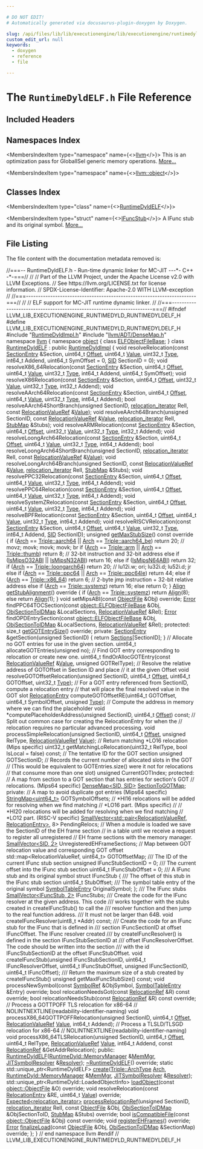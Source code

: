 ```yaml
---

# DO NOT EDIT!
# Automatically generated via docusaurus-plugin-doxygen by Doxygen.

slug: /api/files/lib/lib/executionengine/lib/executionengine/runtimedyld/runtimedyldelf-h
custom_edit_url: null
keywords:
  - doxygen
  - reference
  - file

---
```





# The `RuntimeDyldELF.h` File Reference

<DoxygenPage pluginConfig={pluginConfig}>



## Included Headers

<IncludesList>
<IncludesListItem
  filePath="RuntimeDyldImpl.h"
  permalink="/docs/api/files/lib/lib/executionengine/lib/executionengine/runtimedyld/runtimedyldimpl-h"
  isLocal="true" />
<IncludesListItem
  filePath="llvm/ADT/DenseMap.h"
  permalink="/docs/api/files/include/include/llvm/include/llvm/adt/densemap-h"
  isLocal="true" />
</IncludesList>

## Namespaces Index

<MembersIndex>

<MembersIndexItem
  type="namespace"
  name={<><a href="/docs/api/namespaces/llvm">llvm</a></>}>
This is an optimization pass for GlobalISel generic memory operations. <a href="/docs/api/namespaces/llvm/#details">More...</a>
</MembersIndexItem>

<MembersIndexItem
  type="namespace"
  name={<><a href="/docs/api/namespaces/llvm/object">llvm::object</a></>}>
</MembersIndexItem>

</MembersIndex>

## Classes Index

<MembersIndex>

<MembersIndexItem
  type="class"
  name={<><a href="/docs/api/classes/llvm/runtimedyldelf">RuntimeDyldELF</a></>}>
</MembersIndexItem>

<MembersIndexItem
  type="struct"
  name={<><a href="/docs/api/structs/llvm/runtimedyldelf/ifuncstub">IFuncStub</a></>}>
A IFunc stub and its original symbol. <a href="/docs/api/structs/llvm/runtimedyldelf/ifuncstub/#details">More...</a>
</MembersIndexItem>

</MembersIndex>


## File Listing

The file content with the documentation metadata removed is:

<ProgramListing>

<Link id="l00001" /><CodeLine lineNumber="1"><span class="doxyHighlightComment">//===-- RuntimeDyldELF.h - Run-time dynamic linker for MC-JIT ---&#42;- C++ -&#42;-===//</span></CodeLine>
<Link id="l00002" /><CodeLine lineNumber="2"><span class="doxyHighlightComment">//</span></CodeLine>
<Link id="l00003" /><CodeLine lineNumber="3"><span class="doxyHighlightComment">// Part of the LLVM Project, under the Apache License v2.0 with LLVM Exceptions.</span></CodeLine>
<Link id="l00004" /><CodeLine lineNumber="4"><span class="doxyHighlightComment">// See https://llvm.org/LICENSE.txt for license information.</span></CodeLine>
<Link id="l00005" /><CodeLine lineNumber="5"><span class="doxyHighlightComment">// SPDX-License-Identifier: Apache-2.0 WITH LLVM-exception</span></CodeLine>
<Link id="l00006" /><CodeLine lineNumber="6"><span class="doxyHighlightComment">//</span></CodeLine>
<Link id="l00007" /><CodeLine lineNumber="7"><span class="doxyHighlightComment">//===----------------------------------------------------------------------===//</span></CodeLine>
<Link id="l00008" /><CodeLine lineNumber="8"><span class="doxyHighlightComment">//</span></CodeLine>
<Link id="l00009" /><CodeLine lineNumber="9"><span class="doxyHighlightComment">// ELF support for MC-JIT runtime dynamic linker.</span></CodeLine>
<Link id="l00010" /><CodeLine lineNumber="10"><span class="doxyHighlightComment">//</span></CodeLine>
<Link id="l00011" /><CodeLine lineNumber="11"><span class="doxyHighlightComment">//===----------------------------------------------------------------------===//</span></CodeLine>
<Link id="l00012" /><CodeLine lineNumber="12"></CodeLine>
<Link id="l00013" /><CodeLine lineNumber="13"><span class="doxyHighlightPreprocessor">#ifndef LLVM&#95;LIB&#95;EXECUTIONENGINE&#95;RUNTIMEDYLD&#95;RUNTIMEDYLDELF&#95;H</span></CodeLine>
<Link id="l00014" /><CodeLine lineNumber="14"><span class="doxyHighlightPreprocessor">#define LLVM&#95;LIB&#95;EXECUTIONENGINE&#95;RUNTIMEDYLD&#95;RUNTIMEDYLDELF&#95;H</span></CodeLine>
<Link id="l00015" /><CodeLine lineNumber="15"></CodeLine>
<Link id="l00016" /><CodeLine lineNumber="16"><span class="doxyHighlightPreprocessor">#include &quot;<a href="/docs/api/files/lib/lib/executionengine/lib/executionengine/runtimedyld/runtimedyldimpl-h">RuntimeDyldImpl.h</a>&quot;</span></CodeLine>
<Link id="l00017" /><CodeLine lineNumber="17"><span class="doxyHighlightPreprocessor">#include &quot;<a href="/docs/api/files/include/include/llvm/include/llvm/adt/densemap-h">llvm/ADT/DenseMap.h</a>&quot;</span></CodeLine>
<Link id="l00018" /><CodeLine lineNumber="18"></CodeLine>
<Link id="l00019" /><CodeLine lineNumber="19"><span class="doxyHighlightKeyword">namespace </span><span class="doxyHighlight"><a href="/docs/api/namespaces/llvm">llvm</a> &#123;</span></CodeLine>
<Link id="l00020" /><CodeLine lineNumber="20"><span class="doxyHighlightKeyword">namespace </span><span class="doxyHighlight"><a href="/docs/api/namespaces/llvm/object">object</a> &#123;</span></CodeLine>
<Link id="l00021" /><CodeLine lineNumber="21"><span class="doxyHighlightKeyword">class </span><span class="doxyHighlight"><a href="/docs/api/classes/llvm/object/elfobjectfilebase">ELFObjectFileBase</a>;</span></CodeLine>
<Link id="l00022" /><CodeLine lineNumber="22"><span class="doxyHighlight">&#125;</span></CodeLine>
<Link id="l00023" /><CodeLine lineNumber="23"></CodeLine>
<Link id="l00024" /><CodeLine lineNumber="24" lineLink="/docs/api/classes/llvm/runtimedyldelf"><span class="doxyHighlightKeyword">class </span><span class="doxyHighlight"><a href="/docs/api/classes/llvm/runtimedyldelf/#acff5ec4cbde9c943ffd383afdf1e0bb1">RuntimeDyldELF</a> : </span><span class="doxyHighlightKeyword">public</span><span class="doxyHighlight"> <a href="/docs/api/classes/llvm/runtimedyldimpl/#a369fb04a71a831101a7bdfa873cb33d0">RuntimeDyldImpl</a> &#123;</span></CodeLine>
<Link id="l00025" /><CodeLine lineNumber="25"></CodeLine>
<Link id="l00026" /><CodeLine lineNumber="26"><span class="doxyHighlight">  </span><span class="doxyHighlightKeywordType">void</span><span class="doxyHighlight"> resolveRelocation(</span><span class="doxyHighlightKeyword">const</span><span class="doxyHighlight"> <a href="/docs/api/classes/llvm/sectionentry">SectionEntry</a> &amp;Section, uint64&#95;t <a href="/docs/api/namespaces/llvm/#a05f5b9a11bdcc5feba62899f95dcf878a3134224cba2545bc57954d3b072aebb4">Offset</a>,</span></CodeLine>
<Link id="l00027" /><CodeLine lineNumber="27"><span class="doxyHighlight">                         uint64&#95;t <a href="/docs/api/classes/llvm/value">Value</a>, uint32&#95;t <a href="/docs/api/classes/llvm/type">Type</a>, int64&#95;t Addend,</span></CodeLine>
<Link id="l00028" /><CodeLine lineNumber="28"><span class="doxyHighlight">                         uint64&#95;t SymOffset = 0, <a href="/docs/api/classes/llvm/runtimedyldimpl/#a8ad6e355243eab1c1a3993f9bda8b2d1">SID</a> SectionID = 0);</span></CodeLine>
<Link id="l00029" /><CodeLine lineNumber="29"></CodeLine>
<Link id="l00030" /><CodeLine lineNumber="30"><span class="doxyHighlight">  </span><span class="doxyHighlightKeywordType">void</span><span class="doxyHighlight"> resolveX86&#95;64Relocation(</span><span class="doxyHighlightKeyword">const</span><span class="doxyHighlight"> <a href="/docs/api/classes/llvm/sectionentry">SectionEntry</a> &amp;Section, uint64&#95;t <a href="/docs/api/namespaces/llvm/#a05f5b9a11bdcc5feba62899f95dcf878a3134224cba2545bc57954d3b072aebb4">Offset</a>,</span></CodeLine>
<Link id="l00031" /><CodeLine lineNumber="31"><span class="doxyHighlight">                               uint64&#95;t <a href="/docs/api/classes/llvm/value">Value</a>, uint32&#95;t <a href="/docs/api/classes/llvm/type">Type</a>, int64&#95;t Addend,</span></CodeLine>
<Link id="l00032" /><CodeLine lineNumber="32"><span class="doxyHighlight">                               uint64&#95;t SymOffset);</span></CodeLine>
<Link id="l00033" /><CodeLine lineNumber="33"></CodeLine>
<Link id="l00034" /><CodeLine lineNumber="34"><span class="doxyHighlight">  </span><span class="doxyHighlightKeywordType">void</span><span class="doxyHighlight"> resolveX86Relocation(</span><span class="doxyHighlightKeyword">const</span><span class="doxyHighlight"> <a href="/docs/api/classes/llvm/sectionentry">SectionEntry</a> &amp;Section, uint64&#95;t <a href="/docs/api/namespaces/llvm/#a05f5b9a11bdcc5feba62899f95dcf878a3134224cba2545bc57954d3b072aebb4">Offset</a>,</span></CodeLine>
<Link id="l00035" /><CodeLine lineNumber="35"><span class="doxyHighlight">                            uint32&#95;t <a href="/docs/api/classes/llvm/value">Value</a>, uint32&#95;t <a href="/docs/api/classes/llvm/type">Type</a>, int32&#95;t Addend);</span></CodeLine>
<Link id="l00036" /><CodeLine lineNumber="36"></CodeLine>
<Link id="l00037" /><CodeLine lineNumber="37"><span class="doxyHighlight">  </span><span class="doxyHighlightKeywordType">void</span><span class="doxyHighlight"> resolveAArch64Relocation(</span><span class="doxyHighlightKeyword">const</span><span class="doxyHighlight"> <a href="/docs/api/classes/llvm/sectionentry">SectionEntry</a> &amp;Section, uint64&#95;t <a href="/docs/api/namespaces/llvm/#a05f5b9a11bdcc5feba62899f95dcf878a3134224cba2545bc57954d3b072aebb4">Offset</a>,</span></CodeLine>
<Link id="l00038" /><CodeLine lineNumber="38"><span class="doxyHighlight">                                uint64&#95;t <a href="/docs/api/classes/llvm/value">Value</a>, uint32&#95;t <a href="/docs/api/classes/llvm/type">Type</a>, int64&#95;t Addend);</span></CodeLine>
<Link id="l00039" /><CodeLine lineNumber="39"></CodeLine>
<Link id="l00040" /><CodeLine lineNumber="40"><span class="doxyHighlight">  </span><span class="doxyHighlightKeywordType">bool</span><span class="doxyHighlight"> resolveAArch64ShortBranch(</span><span class="doxyHighlightKeywordType">unsigned</span><span class="doxyHighlight"> SectionID, <a href="/docs/api/namespaces/llvm/object/#acc360db994cbcc482937196bf406df98">relocation&#95;iterator</a> RelI,</span></CodeLine>
<Link id="l00041" /><CodeLine lineNumber="41"><span class="doxyHighlight">                                 </span><span class="doxyHighlightKeyword">const</span><span class="doxyHighlight"> <a href="/docs/api/classes/llvm/relocationvalueref">RelocationValueRef</a> &amp;<a href="/docs/api/classes/llvm/value">Value</a>);</span></CodeLine>
<Link id="l00042" /><CodeLine lineNumber="42"></CodeLine>
<Link id="l00043" /><CodeLine lineNumber="43"><span class="doxyHighlight">  </span><span class="doxyHighlightKeywordType">void</span><span class="doxyHighlight"> resolveAArch64Branch(</span><span class="doxyHighlightKeywordType">unsigned</span><span class="doxyHighlight"> SectionID, </span><span class="doxyHighlightKeyword">const</span><span class="doxyHighlight"> <a href="/docs/api/classes/llvm/relocationvalueref">RelocationValueRef</a> &amp;<a href="/docs/api/classes/llvm/value">Value</a>,</span></CodeLine>
<Link id="l00044" /><CodeLine lineNumber="44"><span class="doxyHighlight">                            <a href="/docs/api/namespaces/llvm/object/#acc360db994cbcc482937196bf406df98">relocation&#95;iterator</a> RelI, <a href="/docs/api/classes/llvm/runtimedyldimpl/#a45d3097b94f4f98303ae36e6c6b7eee6">StubMap</a> &amp;Stubs);</span></CodeLine>
<Link id="l00045" /><CodeLine lineNumber="45"></CodeLine>
<Link id="l00046" /><CodeLine lineNumber="46"><span class="doxyHighlight">  </span><span class="doxyHighlightKeywordType">void</span><span class="doxyHighlight"> resolveARMRelocation(</span><span class="doxyHighlightKeyword">const</span><span class="doxyHighlight"> <a href="/docs/api/classes/llvm/sectionentry">SectionEntry</a> &amp;Section, uint64&#95;t <a href="/docs/api/namespaces/llvm/#a05f5b9a11bdcc5feba62899f95dcf878a3134224cba2545bc57954d3b072aebb4">Offset</a>,</span></CodeLine>
<Link id="l00047" /><CodeLine lineNumber="47"><span class="doxyHighlight">                            uint32&#95;t <a href="/docs/api/classes/llvm/value">Value</a>, uint32&#95;t <a href="/docs/api/classes/llvm/type">Type</a>, int32&#95;t Addend);</span></CodeLine>
<Link id="l00048" /><CodeLine lineNumber="48"></CodeLine>
<Link id="l00049" /><CodeLine lineNumber="49"><span class="doxyHighlight">  </span><span class="doxyHighlightKeywordType">void</span><span class="doxyHighlight"> resolveLoongArch64Relocation(</span><span class="doxyHighlightKeyword">const</span><span class="doxyHighlight"> <a href="/docs/api/classes/llvm/sectionentry">SectionEntry</a> &amp;Section,</span></CodeLine>
<Link id="l00050" /><CodeLine lineNumber="50"><span class="doxyHighlight">                                    uint64&#95;t <a href="/docs/api/namespaces/llvm/#a05f5b9a11bdcc5feba62899f95dcf878a3134224cba2545bc57954d3b072aebb4">Offset</a>, uint64&#95;t <a href="/docs/api/classes/llvm/value">Value</a>,</span></CodeLine>
<Link id="l00051" /><CodeLine lineNumber="51"><span class="doxyHighlight">                                    uint32&#95;t <a href="/docs/api/classes/llvm/type">Type</a>, int64&#95;t Addend);</span></CodeLine>
<Link id="l00052" /><CodeLine lineNumber="52"></CodeLine>
<Link id="l00053" /><CodeLine lineNumber="53"><span class="doxyHighlight">  </span><span class="doxyHighlightKeywordType">bool</span><span class="doxyHighlight"> resolveLoongArch64ShortBranch(</span><span class="doxyHighlightKeywordType">unsigned</span><span class="doxyHighlight"> SectionID,</span></CodeLine>
<Link id="l00054" /><CodeLine lineNumber="54"><span class="doxyHighlight">                                     <a href="/docs/api/namespaces/llvm/object/#acc360db994cbcc482937196bf406df98">relocation&#95;iterator</a> RelI,</span></CodeLine>
<Link id="l00055" /><CodeLine lineNumber="55"><span class="doxyHighlight">                                     </span><span class="doxyHighlightKeyword">const</span><span class="doxyHighlight"> <a href="/docs/api/classes/llvm/relocationvalueref">RelocationValueRef</a> &amp;<a href="/docs/api/classes/llvm/value">Value</a>);</span></CodeLine>
<Link id="l00056" /><CodeLine lineNumber="56"></CodeLine>
<Link id="l00057" /><CodeLine lineNumber="57"><span class="doxyHighlight">  </span><span class="doxyHighlightKeywordType">void</span><span class="doxyHighlight"> resolveLoongArch64Branch(</span><span class="doxyHighlightKeywordType">unsigned</span><span class="doxyHighlight"> SectionID,</span></CodeLine>
<Link id="l00058" /><CodeLine lineNumber="58"><span class="doxyHighlight">                                </span><span class="doxyHighlightKeyword">const</span><span class="doxyHighlight"> <a href="/docs/api/classes/llvm/relocationvalueref">RelocationValueRef</a> &amp;<a href="/docs/api/classes/llvm/value">Value</a>,</span></CodeLine>
<Link id="l00059" /><CodeLine lineNumber="59"><span class="doxyHighlight">                                <a href="/docs/api/namespaces/llvm/object/#acc360db994cbcc482937196bf406df98">relocation&#95;iterator</a> RelI, <a href="/docs/api/classes/llvm/runtimedyldimpl/#a45d3097b94f4f98303ae36e6c6b7eee6">StubMap</a> &amp;Stubs);</span></CodeLine>
<Link id="l00060" /><CodeLine lineNumber="60"></CodeLine>
<Link id="l00061" /><CodeLine lineNumber="61"><span class="doxyHighlight">  </span><span class="doxyHighlightKeywordType">void</span><span class="doxyHighlight"> resolvePPC32Relocation(</span><span class="doxyHighlightKeyword">const</span><span class="doxyHighlight"> <a href="/docs/api/classes/llvm/sectionentry">SectionEntry</a> &amp;Section, uint64&#95;t <a href="/docs/api/namespaces/llvm/#a05f5b9a11bdcc5feba62899f95dcf878a3134224cba2545bc57954d3b072aebb4">Offset</a>,</span></CodeLine>
<Link id="l00062" /><CodeLine lineNumber="62"><span class="doxyHighlight">                              uint64&#95;t <a href="/docs/api/classes/llvm/value">Value</a>, uint32&#95;t <a href="/docs/api/classes/llvm/type">Type</a>, int64&#95;t Addend);</span></CodeLine>
<Link id="l00063" /><CodeLine lineNumber="63"></CodeLine>
<Link id="l00064" /><CodeLine lineNumber="64"><span class="doxyHighlight">  </span><span class="doxyHighlightKeywordType">void</span><span class="doxyHighlight"> resolvePPC64Relocation(</span><span class="doxyHighlightKeyword">const</span><span class="doxyHighlight"> <a href="/docs/api/classes/llvm/sectionentry">SectionEntry</a> &amp;Section, uint64&#95;t <a href="/docs/api/namespaces/llvm/#a05f5b9a11bdcc5feba62899f95dcf878a3134224cba2545bc57954d3b072aebb4">Offset</a>,</span></CodeLine>
<Link id="l00065" /><CodeLine lineNumber="65"><span class="doxyHighlight">                              uint64&#95;t <a href="/docs/api/classes/llvm/value">Value</a>, uint32&#95;t <a href="/docs/api/classes/llvm/type">Type</a>, int64&#95;t Addend);</span></CodeLine>
<Link id="l00066" /><CodeLine lineNumber="66"></CodeLine>
<Link id="l00067" /><CodeLine lineNumber="67"><span class="doxyHighlight">  </span><span class="doxyHighlightKeywordType">void</span><span class="doxyHighlight"> resolveSystemZRelocation(</span><span class="doxyHighlightKeyword">const</span><span class="doxyHighlight"> <a href="/docs/api/classes/llvm/sectionentry">SectionEntry</a> &amp;Section, uint64&#95;t <a href="/docs/api/namespaces/llvm/#a05f5b9a11bdcc5feba62899f95dcf878a3134224cba2545bc57954d3b072aebb4">Offset</a>,</span></CodeLine>
<Link id="l00068" /><CodeLine lineNumber="68"><span class="doxyHighlight">                                uint64&#95;t <a href="/docs/api/classes/llvm/value">Value</a>, uint32&#95;t <a href="/docs/api/classes/llvm/type">Type</a>, int64&#95;t Addend);</span></CodeLine>
<Link id="l00069" /><CodeLine lineNumber="69"></CodeLine>
<Link id="l00070" /><CodeLine lineNumber="70"><span class="doxyHighlight">  </span><span class="doxyHighlightKeywordType">void</span><span class="doxyHighlight"> resolveBPFRelocation(</span><span class="doxyHighlightKeyword">const</span><span class="doxyHighlight"> <a href="/docs/api/classes/llvm/sectionentry">SectionEntry</a> &amp;Section, uint64&#95;t <a href="/docs/api/namespaces/llvm/#a05f5b9a11bdcc5feba62899f95dcf878a3134224cba2545bc57954d3b072aebb4">Offset</a>,</span></CodeLine>
<Link id="l00071" /><CodeLine lineNumber="71"><span class="doxyHighlight">                            uint64&#95;t <a href="/docs/api/classes/llvm/value">Value</a>, uint32&#95;t <a href="/docs/api/classes/llvm/type">Type</a>, int64&#95;t Addend);</span></CodeLine>
<Link id="l00072" /><CodeLine lineNumber="72"></CodeLine>
<Link id="l00073" /><CodeLine lineNumber="73"><span class="doxyHighlight">  </span><span class="doxyHighlightKeywordType">void</span><span class="doxyHighlight"> resolveRISCVRelocation(</span><span class="doxyHighlightKeyword">const</span><span class="doxyHighlight"> <a href="/docs/api/classes/llvm/sectionentry">SectionEntry</a> &amp;Section, uint64&#95;t <a href="/docs/api/namespaces/llvm/#a05f5b9a11bdcc5feba62899f95dcf878a3134224cba2545bc57954d3b072aebb4">Offset</a>,</span></CodeLine>
<Link id="l00074" /><CodeLine lineNumber="74"><span class="doxyHighlight">                              uint64&#95;t <a href="/docs/api/classes/llvm/value">Value</a>, uint32&#95;t <a href="/docs/api/classes/llvm/type">Type</a>, int64&#95;t Addend,</span></CodeLine>
<Link id="l00075" /><CodeLine lineNumber="75"><span class="doxyHighlight">                              <a href="/docs/api/classes/llvm/runtimedyldimpl/#a8ad6e355243eab1c1a3993f9bda8b2d1">SID</a> SectionID);</span></CodeLine>
<Link id="l00076" /><CodeLine lineNumber="76"></CodeLine>
<Link id="l00077" /><CodeLine lineNumber="77"><span class="doxyHighlight">  </span><span class="doxyHighlightKeywordType">unsigned</span><span class="doxyHighlight"> <a href="/docs/api/classes/llvm/runtimedyldimpl/#ae7343d4154aa28a8bc872b1de1e40df4">getMaxStubSize</a>()</span><span class="doxyHighlightKeyword"> const override </span><span class="doxyHighlight">&#123;</span></CodeLine>
<Link id="l00078" /><CodeLine lineNumber="78"><span class="doxyHighlight">    </span><span class="doxyHighlightKeywordFlow">if</span><span class="doxyHighlight"> (<a href="/docs/api/classes/llvm/runtimedyldimpl/#aab98755e5bcb6af82707f749aab3c474">Arch</a> == <a href="/docs/api/classes/llvm/triple/#a547abd13f7a3c063aa72c8192a868154aee7bfdb86a0614afb9b44615e3e652d3">Triple::aarch64</a> || <a href="/docs/api/classes/llvm/runtimedyldimpl/#aab98755e5bcb6af82707f749aab3c474">Arch</a> == <a href="/docs/api/classes/llvm/triple/#a547abd13f7a3c063aa72c8192a868154a6d5df0cfd7a0b0c0854555554396efd9">Triple::aarch64&#95;be</a>)</span></CodeLine>
<Link id="l00079" /><CodeLine lineNumber="79"><span class="doxyHighlight">      </span><span class="doxyHighlightKeywordFlow">return</span><span class="doxyHighlight"> 20; </span><span class="doxyHighlightComment">// movz; movk; movk; movk; br</span></CodeLine>
<Link id="l00080" /><CodeLine lineNumber="80"><span class="doxyHighlight">    </span><span class="doxyHighlightKeywordFlow">if</span><span class="doxyHighlight"> (<a href="/docs/api/classes/llvm/runtimedyldimpl/#aab98755e5bcb6af82707f749aab3c474">Arch</a> == <a href="/docs/api/classes/llvm/triple/#a547abd13f7a3c063aa72c8192a868154a8b312a985e2504366d24a2200faf37ff">Triple::arm</a> || <a href="/docs/api/classes/llvm/runtimedyldimpl/#aab98755e5bcb6af82707f749aab3c474">Arch</a> == <a href="/docs/api/classes/llvm/triple/#a547abd13f7a3c063aa72c8192a868154ab456eadbc2378864e9aa9e2a545a1e65">Triple::thumb</a>)</span></CodeLine>
<Link id="l00081" /><CodeLine lineNumber="81"><span class="doxyHighlight">      </span><span class="doxyHighlightKeywordFlow">return</span><span class="doxyHighlight"> 8; </span><span class="doxyHighlightComment">// 32-bit instruction and 32-bit address</span></CodeLine>
<Link id="l00082" /><CodeLine lineNumber="82"><span class="doxyHighlight">    </span><span class="doxyHighlightKeywordFlow">else</span><span class="doxyHighlight"> </span><span class="doxyHighlightKeywordFlow">if</span><span class="doxyHighlight"> (<a href="/docs/api/classes/llvm/runtimedyldimpl/#aa431374d08ab68077b4ba96efe411c72">IsMipsO32ABI</a> || <a href="/docs/api/classes/llvm/runtimedyldimpl/#a940c75979815d8de459e2791701e4853">IsMipsN32ABI</a>)</span></CodeLine>
<Link id="l00083" /><CodeLine lineNumber="83"><span class="doxyHighlight">      </span><span class="doxyHighlightKeywordFlow">return</span><span class="doxyHighlight"> 16;</span></CodeLine>
<Link id="l00084" /><CodeLine lineNumber="84"><span class="doxyHighlight">    </span><span class="doxyHighlightKeywordFlow">else</span><span class="doxyHighlight"> </span><span class="doxyHighlightKeywordFlow">if</span><span class="doxyHighlight"> (<a href="/docs/api/classes/llvm/runtimedyldimpl/#a3cd00aae21297a0a228ef733b6b47ba4">IsMipsN64ABI</a>)</span></CodeLine>
<Link id="l00085" /><CodeLine lineNumber="85"><span class="doxyHighlight">      </span><span class="doxyHighlightKeywordFlow">return</span><span class="doxyHighlight"> 32;</span></CodeLine>
<Link id="l00086" /><CodeLine lineNumber="86"><span class="doxyHighlight">    </span><span class="doxyHighlightKeywordFlow">if</span><span class="doxyHighlight"> (<a href="/docs/api/classes/llvm/runtimedyldimpl/#aab98755e5bcb6af82707f749aab3c474">Arch</a> == <a href="/docs/api/classes/llvm/triple/#a547abd13f7a3c063aa72c8192a868154a7e69e3edde4260406241be26e08fbd7c">Triple::loongarch64</a>)</span></CodeLine>
<Link id="l00087" /><CodeLine lineNumber="87"><span class="doxyHighlight">      </span><span class="doxyHighlightKeywordFlow">return</span><span class="doxyHighlight"> 20; </span><span class="doxyHighlightComment">// lu12i.w; ori; lu32i.d; lu52i.d; jr</span></CodeLine>
<Link id="l00088" /><CodeLine lineNumber="88"><span class="doxyHighlight">    </span><span class="doxyHighlightKeywordFlow">else</span><span class="doxyHighlight"> </span><span class="doxyHighlightKeywordFlow">if</span><span class="doxyHighlight"> (<a href="/docs/api/classes/llvm/runtimedyldimpl/#aab98755e5bcb6af82707f749aab3c474">Arch</a> == <a href="/docs/api/classes/llvm/triple/#a547abd13f7a3c063aa72c8192a868154aab15cb6de66f724829436a3466411993">Triple::ppc64</a> || <a href="/docs/api/classes/llvm/runtimedyldimpl/#aab98755e5bcb6af82707f749aab3c474">Arch</a> == <a href="/docs/api/classes/llvm/triple/#a547abd13f7a3c063aa72c8192a868154a4c6fec6469969e44d4af328ef7782c46">Triple::ppc64le</a>)</span></CodeLine>
<Link id="l00089" /><CodeLine lineNumber="89"><span class="doxyHighlight">      </span><span class="doxyHighlightKeywordFlow">return</span><span class="doxyHighlight"> 44;</span></CodeLine>
<Link id="l00090" /><CodeLine lineNumber="90"><span class="doxyHighlight">    </span><span class="doxyHighlightKeywordFlow">else</span><span class="doxyHighlight"> </span><span class="doxyHighlightKeywordFlow">if</span><span class="doxyHighlight"> (<a href="/docs/api/classes/llvm/runtimedyldimpl/#aab98755e5bcb6af82707f749aab3c474">Arch</a> == <a href="/docs/api/classes/llvm/triple/#a547abd13f7a3c063aa72c8192a868154a13d8ce5e71051718a537277c6a594062">Triple::x86&#95;64</a>)</span></CodeLine>
<Link id="l00091" /><CodeLine lineNumber="91"><span class="doxyHighlight">      </span><span class="doxyHighlightKeywordFlow">return</span><span class="doxyHighlight"> 6; </span><span class="doxyHighlightComment">// 2-byte jmp instruction + 32-bit relative address</span></CodeLine>
<Link id="l00092" /><CodeLine lineNumber="92"><span class="doxyHighlight">    </span><span class="doxyHighlightKeywordFlow">else</span><span class="doxyHighlight"> </span><span class="doxyHighlightKeywordFlow">if</span><span class="doxyHighlight"> (<a href="/docs/api/classes/llvm/runtimedyldimpl/#aab98755e5bcb6af82707f749aab3c474">Arch</a> == <a href="/docs/api/classes/llvm/triple/#a547abd13f7a3c063aa72c8192a868154af0a491fddfa0a73d2b9074b587ca337f">Triple::systemz</a>)</span></CodeLine>
<Link id="l00093" /><CodeLine lineNumber="93"><span class="doxyHighlight">      </span><span class="doxyHighlightKeywordFlow">return</span><span class="doxyHighlight"> 16;</span></CodeLine>
<Link id="l00094" /><CodeLine lineNumber="94"><span class="doxyHighlight">    </span><span class="doxyHighlightKeywordFlow">else</span></CodeLine>
<Link id="l00095" /><CodeLine lineNumber="95"><span class="doxyHighlight">      </span><span class="doxyHighlightKeywordFlow">return</span><span class="doxyHighlight"> 0;</span></CodeLine>
<Link id="l00096" /><CodeLine lineNumber="96"><span class="doxyHighlight">  &#125;</span></CodeLine>
<Link id="l00097" /><CodeLine lineNumber="97"></CodeLine>
<Link id="l00098" /><CodeLine lineNumber="98"><span class="doxyHighlight">  <a href="/docs/api/structs/llvm/align">Align</a> <a href="/docs/api/classes/llvm/runtimedyldimpl/#a267138a4cf518ebb229b7c0d59629b66">getStubAlignment</a>()</span><span class="doxyHighlightKeyword"> override </span><span class="doxyHighlight">&#123;</span></CodeLine>
<Link id="l00099" /><CodeLine lineNumber="99"><span class="doxyHighlight">    </span><span class="doxyHighlightKeywordFlow">if</span><span class="doxyHighlight"> (<a href="/docs/api/classes/llvm/runtimedyldimpl/#aab98755e5bcb6af82707f749aab3c474">Arch</a> == <a href="/docs/api/classes/llvm/triple/#a547abd13f7a3c063aa72c8192a868154af0a491fddfa0a73d2b9074b587ca337f">Triple::systemz</a>)</span></CodeLine>
<Link id="l00100" /><CodeLine lineNumber="100"><span class="doxyHighlight">      </span><span class="doxyHighlightKeywordFlow">return</span><span class="doxyHighlight"> <a href="/docs/api/structs/llvm/align">Align</a>(8);</span></CodeLine>
<Link id="l00101" /><CodeLine lineNumber="101"><span class="doxyHighlight">    </span><span class="doxyHighlightKeywordFlow">else</span></CodeLine>
<Link id="l00102" /><CodeLine lineNumber="102"><span class="doxyHighlight">      </span><span class="doxyHighlightKeywordFlow">return</span><span class="doxyHighlight"> <a href="/docs/api/structs/llvm/align">Align</a>(1);</span></CodeLine>
<Link id="l00103" /><CodeLine lineNumber="103"><span class="doxyHighlight">  &#125;</span></CodeLine>
<Link id="l00104" /><CodeLine lineNumber="104"></CodeLine>
<Link id="l00105" /><CodeLine lineNumber="105"><span class="doxyHighlight">  </span><span class="doxyHighlightKeywordType">void</span><span class="doxyHighlight"> setMipsABI(</span><span class="doxyHighlightKeyword">const</span><span class="doxyHighlight"> <a href="/docs/api/classes/llvm/object/objectfile">ObjectFile</a> &amp;Obj) </span><span class="doxyHighlightKeyword">override</span><span class="doxyHighlight">;</span></CodeLine>
<Link id="l00106" /><CodeLine lineNumber="106"></CodeLine>
<Link id="l00107" /><CodeLine lineNumber="107"><span class="doxyHighlight">  <a href="/docs/api/classes/llvm/error">Error</a> findPPC64TOCSection(</span><span class="doxyHighlightKeyword">const</span><span class="doxyHighlight"> <a href="/docs/api/classes/llvm/object/elfobjectfilebase">object::ELFObjectFileBase</a> &amp;Obj,</span></CodeLine>
<Link id="l00108" /><CodeLine lineNumber="108"><span class="doxyHighlight">                            <a href="/docs/api/classes/llvm/runtimedyldimpl/#a22b1a24bb422a0f0896dd84dff7933e2">ObjSectionToIDMap</a> &amp;LocalSections,</span></CodeLine>
<Link id="l00109" /><CodeLine lineNumber="109"><span class="doxyHighlight">                            <a href="/docs/api/classes/llvm/relocationvalueref">RelocationValueRef</a> &amp;Rel);</span></CodeLine>
<Link id="l00110" /><CodeLine lineNumber="110"><span class="doxyHighlight">  <a href="/docs/api/classes/llvm/error">Error</a> findOPDEntrySection(</span><span class="doxyHighlightKeyword">const</span><span class="doxyHighlight"> <a href="/docs/api/classes/llvm/object/elfobjectfilebase">object::ELFObjectFileBase</a> &amp;Obj,</span></CodeLine>
<Link id="l00111" /><CodeLine lineNumber="111"><span class="doxyHighlight">                            <a href="/docs/api/classes/llvm/runtimedyldimpl/#a22b1a24bb422a0f0896dd84dff7933e2">ObjSectionToIDMap</a> &amp;LocalSections,</span></CodeLine>
<Link id="l00112" /><CodeLine lineNumber="112"><span class="doxyHighlight">                            <a href="/docs/api/classes/llvm/relocationvalueref">RelocationValueRef</a> &amp;Rel);</span></CodeLine>
<Link id="l00113" /><CodeLine lineNumber="113"></CodeLine>
<Link id="l00114" /><CodeLine lineNumber="114"><span class="doxyHighlightKeyword">protected</span><span class="doxyHighlight">:</span></CodeLine>
<Link id="l00115" /><CodeLine lineNumber="115"><span class="doxyHighlight">  </span><span class="doxyHighlightKeywordType">size&#95;t</span><span class="doxyHighlight"> <a href="/docs/api/classes/llvm/runtimedyldelf/#a1881f42b5c49ba8ed8d1056ee2ff90d8">getGOTEntrySize</a>() </span><span class="doxyHighlightKeyword">override</span><span class="doxyHighlight">;</span></CodeLine>
<Link id="l00116" /><CodeLine lineNumber="116"></CodeLine>
<Link id="l00117" /><CodeLine lineNumber="117"><span class="doxyHighlightKeyword">private</span><span class="doxyHighlight">:</span></CodeLine>
<Link id="l00118" /><CodeLine lineNumber="118"><span class="doxyHighlight">  <a href="/docs/api/classes/llvm/sectionentry">SectionEntry</a> &amp;getSection(</span><span class="doxyHighlightKeywordType">unsigned</span><span class="doxyHighlight"> SectionID) &#123; </span><span class="doxyHighlightKeywordFlow">return</span><span class="doxyHighlight"> <a href="/docs/api/classes/llvm/runtimedyldimpl/#afce88102ca208741b470edac5342c4b3">Sections</a>&#91;SectionID&#93;; &#125;</span></CodeLine>
<Link id="l00119" /><CodeLine lineNumber="119"></CodeLine>
<Link id="l00120" /><CodeLine lineNumber="120"><span class="doxyHighlight">  </span><span class="doxyHighlightComment">// Allocate no GOT entries for use in the given section.</span></CodeLine>
<Link id="l00121" /><CodeLine lineNumber="121"><span class="doxyHighlight">  uint64&#95;t allocateGOTEntries(</span><span class="doxyHighlightKeywordType">unsigned</span><span class="doxyHighlight"> no);</span></CodeLine>
<Link id="l00122" /><CodeLine lineNumber="122"></CodeLine>
<Link id="l00123" /><CodeLine lineNumber="123"><span class="doxyHighlight">  </span><span class="doxyHighlightComment">// Find GOT entry corresponding to relocation or create new one.</span></CodeLine>
<Link id="l00124" /><CodeLine lineNumber="124"><span class="doxyHighlight">  uint64&#95;t findOrAllocGOTEntry(</span><span class="doxyHighlightKeyword">const</span><span class="doxyHighlight"> <a href="/docs/api/classes/llvm/relocationvalueref">RelocationValueRef</a> &amp;<a href="/docs/api/classes/llvm/value">Value</a>,</span></CodeLine>
<Link id="l00125" /><CodeLine lineNumber="125"><span class="doxyHighlight">                               </span><span class="doxyHighlightKeywordType">unsigned</span><span class="doxyHighlight"> GOTRelType);</span></CodeLine>
<Link id="l00126" /><CodeLine lineNumber="126"></CodeLine>
<Link id="l00127" /><CodeLine lineNumber="127"><span class="doxyHighlight">  </span><span class="doxyHighlightComment">// Resolve the relative address of GOTOffset in Section ID and place</span></CodeLine>
<Link id="l00128" /><CodeLine lineNumber="128"><span class="doxyHighlight">  </span><span class="doxyHighlightComment">// it at the given Offset</span></CodeLine>
<Link id="l00129" /><CodeLine lineNumber="129"><span class="doxyHighlight">  </span><span class="doxyHighlightKeywordType">void</span><span class="doxyHighlight"> resolveGOTOffsetRelocation(</span><span class="doxyHighlightKeywordType">unsigned</span><span class="doxyHighlight"> SectionID, uint64&#95;t <a href="/docs/api/namespaces/llvm/#a05f5b9a11bdcc5feba62899f95dcf878a3134224cba2545bc57954d3b072aebb4">Offset</a>,</span></CodeLine>
<Link id="l00130" /><CodeLine lineNumber="130"><span class="doxyHighlight">                                  uint64&#95;t GOTOffset, uint32&#95;t <a href="/docs/api/classes/llvm/type">Type</a>);</span></CodeLine>
<Link id="l00131" /><CodeLine lineNumber="131"></CodeLine>
<Link id="l00132" /><CodeLine lineNumber="132"><span class="doxyHighlight">  </span><span class="doxyHighlightComment">// For a GOT entry referenced from SectionID, compute a relocation entry</span></CodeLine>
<Link id="l00133" /><CodeLine lineNumber="133"><span class="doxyHighlight">  </span><span class="doxyHighlightComment">// that will place the final resolved value in the GOT slot</span></CodeLine>
<Link id="l00134" /><CodeLine lineNumber="134"><span class="doxyHighlight">  <a href="/docs/api/classes/llvm/relocationentry">RelocationEntry</a> computeGOTOffsetRE(uint64&#95;t GOTOffset, uint64&#95;t SymbolOffset,</span></CodeLine>
<Link id="l00135" /><CodeLine lineNumber="135"><span class="doxyHighlight">                                     </span><span class="doxyHighlightKeywordType">unsigned</span><span class="doxyHighlight"> <a href="/docs/api/classes/llvm/type">Type</a>);</span></CodeLine>
<Link id="l00136" /><CodeLine lineNumber="136"></CodeLine>
<Link id="l00137" /><CodeLine lineNumber="137"><span class="doxyHighlight">  </span><span class="doxyHighlightComment">// Compute the address in memory where we can find the placeholder</span></CodeLine>
<Link id="l00138" /><CodeLine lineNumber="138"><span class="doxyHighlight">  </span><span class="doxyHighlightKeywordType">void</span><span class="doxyHighlight"> &#42;computePlaceholderAddress(</span><span class="doxyHighlightKeywordType">unsigned</span><span class="doxyHighlight"> SectionID, uint64&#95;t <a href="/docs/api/namespaces/llvm/#a05f5b9a11bdcc5feba62899f95dcf878a3134224cba2545bc57954d3b072aebb4">Offset</a>) </span><span class="doxyHighlightKeyword">const</span><span class="doxyHighlight">;</span></CodeLine>
<Link id="l00139" /><CodeLine lineNumber="139"></CodeLine>
<Link id="l00140" /><CodeLine lineNumber="140"><span class="doxyHighlight">  </span><span class="doxyHighlightComment">// Split out common case for creating the RelocationEntry for when the</span></CodeLine>
<Link id="l00141" /><CodeLine lineNumber="141"><span class="doxyHighlight">  </span><span class="doxyHighlightComment">// relocation requires no particular advanced processing.</span></CodeLine>
<Link id="l00142" /><CodeLine lineNumber="142"><span class="doxyHighlight">  </span><span class="doxyHighlightKeywordType">void</span><span class="doxyHighlight"> processSimpleRelocation(</span><span class="doxyHighlightKeywordType">unsigned</span><span class="doxyHighlight"> SectionID, uint64&#95;t <a href="/docs/api/namespaces/llvm/#a05f5b9a11bdcc5feba62899f95dcf878a3134224cba2545bc57954d3b072aebb4">Offset</a>, </span><span class="doxyHighlightKeywordType">unsigned</span><span class="doxyHighlight"> RelType, <a href="/docs/api/classes/llvm/relocationvalueref">RelocationValueRef</a> <a href="/docs/api/classes/llvm/value">Value</a>);</span></CodeLine>
<Link id="l00143" /><CodeLine lineNumber="143"></CodeLine>
<Link id="l00144" /><CodeLine lineNumber="144"><span class="doxyHighlight">  </span><span class="doxyHighlightComment">// Return matching &#42;LO16 relocation (Mips specific)</span></CodeLine>
<Link id="l00145" /><CodeLine lineNumber="145"><span class="doxyHighlight">  uint32&#95;t getMatchingLoRelocation(uint32&#95;t RelType,</span></CodeLine>
<Link id="l00146" /><CodeLine lineNumber="146"><span class="doxyHighlight">                                   </span><span class="doxyHighlightKeywordType">bool</span><span class="doxyHighlight"> IsLocal = </span><span class="doxyHighlightKeyword">false</span><span class="doxyHighlight">) </span><span class="doxyHighlightKeyword">const</span><span class="doxyHighlight">;</span></CodeLine>
<Link id="l00147" /><CodeLine lineNumber="147"></CodeLine>
<Link id="l00148" /><CodeLine lineNumber="148"><span class="doxyHighlight">  </span><span class="doxyHighlightComment">// The tentative ID for the GOT section</span></CodeLine>
<Link id="l00149" /><CodeLine lineNumber="149"><span class="doxyHighlight">  </span><span class="doxyHighlightKeywordType">unsigned</span><span class="doxyHighlight"> GOTSectionID;</span></CodeLine>
<Link id="l00150" /><CodeLine lineNumber="150"></CodeLine>
<Link id="l00151" /><CodeLine lineNumber="151"><span class="doxyHighlight">  </span><span class="doxyHighlightComment">// Records the current number of allocated slots in the GOT</span></CodeLine>
<Link id="l00152" /><CodeLine lineNumber="152"><span class="doxyHighlight">  </span><span class="doxyHighlightComment">// (This would be equivalent to GOTEntries.size() were it not for relocations</span></CodeLine>
<Link id="l00153" /><CodeLine lineNumber="153"><span class="doxyHighlight">  </span><span class="doxyHighlightComment">// that consume more than one slot)</span></CodeLine>
<Link id="l00154" /><CodeLine lineNumber="154"><span class="doxyHighlight">  </span><span class="doxyHighlightKeywordType">unsigned</span><span class="doxyHighlight"> CurrentGOTIndex;</span></CodeLine>
<Link id="l00155" /><CodeLine lineNumber="155"></CodeLine>
<Link id="l00156" /><CodeLine lineNumber="156"><span class="doxyHighlightKeyword">protected</span><span class="doxyHighlight">:</span></CodeLine>
<Link id="l00157" /><CodeLine lineNumber="157"><span class="doxyHighlight">  </span><span class="doxyHighlightComment">// A map from section to a GOT section that has entries for section&#39;s GOT</span></CodeLine>
<Link id="l00158" /><CodeLine lineNumber="158"><span class="doxyHighlight">  </span><span class="doxyHighlightComment">// relocations. (Mips64 specific)</span></CodeLine>
<Link id="l00159" /><CodeLine lineNumber="159" lineLink="/docs/api/classes/llvm/runtimedyldelf/#a3bcf96d2eb6e594a4602399e60b8eddb"><span class="doxyHighlight">  <a href="/docs/api/classes/llvm/densemap">DenseMap&lt;SID, SID&gt;</a> <a href="/docs/api/classes/llvm/runtimedyldelf/#a3bcf96d2eb6e594a4602399e60b8eddb">SectionToGOTMap</a>;</span></CodeLine>
<Link id="l00160" /><CodeLine lineNumber="160"></CodeLine>
<Link id="l00161" /><CodeLine lineNumber="161"><span class="doxyHighlightKeyword">private</span><span class="doxyHighlight">:</span></CodeLine>
<Link id="l00162" /><CodeLine lineNumber="162"><span class="doxyHighlight">  </span><span class="doxyHighlightComment">// A map to avoid duplicate got entries (Mips64 specific)</span></CodeLine>
<Link id="l00163" /><CodeLine lineNumber="163"><span class="doxyHighlight">  <a href="/docs/api/classes/llvm/stringmap">StringMap&lt;uint64&#95;t&gt;</a> GOTSymbolOffsets;</span></CodeLine>
<Link id="l00164" /><CodeLine lineNumber="164"></CodeLine>
<Link id="l00165" /><CodeLine lineNumber="165"><span class="doxyHighlight">  </span><span class="doxyHighlightComment">// &#42;HI16 relocations will be added for resolving when we find matching</span></CodeLine>
<Link id="l00166" /><CodeLine lineNumber="166"><span class="doxyHighlight">  </span><span class="doxyHighlightComment">// &#42;LO16 part. (Mips specific)</span></CodeLine>
<Link id="l00167" /><CodeLine lineNumber="167"><span class="doxyHighlight">  </span><span class="doxyHighlightComment">//</span></CodeLine>
<Link id="l00168" /><CodeLine lineNumber="168"><span class="doxyHighlight">  </span><span class="doxyHighlightComment">// &#42;HI20 relocations will be added for resolving when we find matching</span></CodeLine>
<Link id="l00169" /><CodeLine lineNumber="169"><span class="doxyHighlight">  </span><span class="doxyHighlightComment">// &#42;LO12 part. (RISC-V specific)</span></CodeLine>
<Link id="l00170" /><CodeLine lineNumber="170"><span class="doxyHighlight">  <a href="/docs/api/classes/llvm/smallvector">SmallVector&lt;std::pair&lt;RelocationValueRef, RelocationEntry&gt;</a>, 8&gt; PendingRelocs;</span></CodeLine>
<Link id="l00171" /><CodeLine lineNumber="171"></CodeLine>
<Link id="l00172" /><CodeLine lineNumber="172"><span class="doxyHighlight">  </span><span class="doxyHighlightComment">// When a module is loaded we save the SectionID of the EH frame section</span></CodeLine>
<Link id="l00173" /><CodeLine lineNumber="173"><span class="doxyHighlight">  </span><span class="doxyHighlightComment">// in a table until we receive a request to register all unregistered</span></CodeLine>
<Link id="l00174" /><CodeLine lineNumber="174"><span class="doxyHighlight">  </span><span class="doxyHighlightComment">// EH frame sections with the memory manager.</span></CodeLine>
<Link id="l00175" /><CodeLine lineNumber="175"><span class="doxyHighlight">  <a href="/docs/api/classes/llvm/smallvector">SmallVector&lt;SID, 2&gt;</a> UnregisteredEHFrameSections;</span></CodeLine>
<Link id="l00176" /><CodeLine lineNumber="176"></CodeLine>
<Link id="l00177" /><CodeLine lineNumber="177"><span class="doxyHighlight">  </span><span class="doxyHighlightComment">// Map between GOT relocation value and corresponding GOT offset</span></CodeLine>
<Link id="l00178" /><CodeLine lineNumber="178"><span class="doxyHighlight">  std::map&lt;RelocationValueRef, uint64&#95;t&gt; GOTOffsetMap;</span></CodeLine>
<Link id="l00179" /><CodeLine lineNumber="179"></CodeLine>
<Link id="l00180" /><CodeLine lineNumber="180"><span class="doxyHighlightComment">  /// The ID of the current IFunc stub section</span></CodeLine>
<Link id="l00181" /><CodeLine lineNumber="181"><span class="doxyHighlight">  </span><span class="doxyHighlightKeywordType">unsigned</span><span class="doxyHighlight"> IFuncStubSectionID = 0;</span></CodeLine>
<Link id="l00182" /><CodeLine lineNumber="182"><span class="doxyHighlightComment">  /// The current offset into the IFunc stub section</span></CodeLine>
<Link id="l00183" /><CodeLine lineNumber="183"><span class="doxyHighlight">  uint64&#95;t IFuncStubOffset = 0;</span></CodeLine>
<Link id="l00184" /><CodeLine lineNumber="184"></CodeLine>
<Link id="l00185" /><CodeLine lineNumber="185"><span class="doxyHighlightComment">  /// A IFunc stub and its original symbol</span></CodeLine>
<Link id="l00186" /><CodeLine lineNumber="186"><span class="doxyHighlight">  </span><span class="doxyHighlightKeyword">struct </span><span class="doxyHighlight">IFuncStub &#123;</span></CodeLine>
<Link id="l00187" /><CodeLine lineNumber="187"><span class="doxyHighlightComment">    /// The offset of this stub in the IFunc stub section</span></CodeLine>
<Link id="l00188" /><CodeLine lineNumber="188"><span class="doxyHighlight">    uint64&#95;t StubOffset;</span></CodeLine>
<Link id="l00189" /><CodeLine lineNumber="189"><span class="doxyHighlightComment">    /// The symbol table entry of the original symbol</span></CodeLine>
<Link id="l00190" /><CodeLine lineNumber="190"><span class="doxyHighlight">    <a href="/docs/api/classes/llvm/symboltableentry">SymbolTableEntry</a> OriginalSymbol;</span></CodeLine>
<Link id="l00191" /><CodeLine lineNumber="191"><span class="doxyHighlight">  &#125;;</span></CodeLine>
<Link id="l00192" /><CodeLine lineNumber="192"></CodeLine>
<Link id="l00193" /><CodeLine lineNumber="193"><span class="doxyHighlightComment">  /// The IFunc stubs</span></CodeLine>
<Link id="l00194" /><CodeLine lineNumber="194"><span class="doxyHighlight">  <a href="/docs/api/classes/llvm/smallvector">SmallVector&lt;IFuncStub, 2&gt;</a> IFuncStubs;</span></CodeLine>
<Link id="l00195" /><CodeLine lineNumber="195"></CodeLine>
<Link id="l00196" /><CodeLine lineNumber="196"><span class="doxyHighlightComment">  /// Create the code for the IFunc resolver at the given address. This code</span></CodeLine>
<Link id="l00197" /><CodeLine lineNumber="197"><span class="doxyHighlightComment">  /// works together with the stubs created in createIFuncStub() to call the</span></CodeLine>
<Link id="l00198" /><CodeLine lineNumber="198"><span class="doxyHighlightComment">  /// resolver function and then jump to the real function address.</span></CodeLine>
<Link id="l00199" /><CodeLine lineNumber="199"><span class="doxyHighlightComment">  /// It must not be larger than 64B.</span></CodeLine>
<Link id="l00200" /><CodeLine lineNumber="200"><span class="doxyHighlight">  </span><span class="doxyHighlightKeywordType">void</span><span class="doxyHighlight"> createIFuncResolver(uint8&#95;t &#42;Addr) </span><span class="doxyHighlightKeyword">const</span><span class="doxyHighlight">;</span></CodeLine>
<Link id="l00201" /><CodeLine lineNumber="201"><span class="doxyHighlightComment">  /// Create the code for an IFunc stub for the IFunc that is defined in</span></CodeLine>
<Link id="l00202" /><CodeLine lineNumber="202"><span class="doxyHighlightComment">  /// section IFuncSectionID at offset IFuncOffset. The IFunc resolver created</span></CodeLine>
<Link id="l00203" /><CodeLine lineNumber="203"><span class="doxyHighlightComment">  /// by createIFuncResolver() is defined in the section IFuncStubSectionID at</span></CodeLine>
<Link id="l00204" /><CodeLine lineNumber="204"><span class="doxyHighlightComment">  /// offset IFuncResolverOffset. The code should be written into the section</span></CodeLine>
<Link id="l00205" /><CodeLine lineNumber="205"><span class="doxyHighlightComment">  /// with the id IFuncStubSectionID at the offset IFuncStubOffset.</span></CodeLine>
<Link id="l00206" /><CodeLine lineNumber="206"><span class="doxyHighlight">  </span><span class="doxyHighlightKeywordType">void</span><span class="doxyHighlight"> createIFuncStub(</span><span class="doxyHighlightKeywordType">unsigned</span><span class="doxyHighlight"> IFuncStubSectionID,</span></CodeLine>
<Link id="l00207" /><CodeLine lineNumber="207"><span class="doxyHighlight">                       uint64&#95;t IFuncResolverOffset, uint64&#95;t IFuncStubOffset,</span></CodeLine>
<Link id="l00208" /><CodeLine lineNumber="208"><span class="doxyHighlight">                       </span><span class="doxyHighlightKeywordType">unsigned</span><span class="doxyHighlight"> IFuncSectionID, uint64&#95;t IFuncOffset);</span></CodeLine>
<Link id="l00209" /><CodeLine lineNumber="209"><span class="doxyHighlightComment">  /// Return the maximum size of a stub created by createIFuncStub()</span></CodeLine>
<Link id="l00210" /><CodeLine lineNumber="210"><span class="doxyHighlight">  </span><span class="doxyHighlightKeywordType">unsigned</span><span class="doxyHighlight"> getMaxIFuncStubSize() </span><span class="doxyHighlightKeyword">const</span><span class="doxyHighlight">;</span></CodeLine>
<Link id="l00211" /><CodeLine lineNumber="211"></CodeLine>
<Link id="l00212" /><CodeLine lineNumber="212"><span class="doxyHighlight">  </span><span class="doxyHighlightKeywordType">void</span><span class="doxyHighlight"> processNewSymbol(</span><span class="doxyHighlightKeyword">const</span><span class="doxyHighlight"> <a href="/docs/api/classes/llvm/object/symbolref">SymbolRef</a> &amp;ObjSymbol,</span></CodeLine>
<Link id="l00213" /><CodeLine lineNumber="213"><span class="doxyHighlight">                        <a href="/docs/api/classes/llvm/symboltableentry">SymbolTableEntry</a> &amp;Entry) </span><span class="doxyHighlightKeyword">override</span><span class="doxyHighlight">;</span></CodeLine>
<Link id="l00214" /><CodeLine lineNumber="214"><span class="doxyHighlight">  </span><span class="doxyHighlightKeywordType">bool</span><span class="doxyHighlight"> relocationNeedsGot(</span><span class="doxyHighlightKeyword">const</span><span class="doxyHighlight"> <a href="/docs/api/classes/llvm/object/relocationref">RelocationRef</a> &amp;R) </span><span class="doxyHighlightKeyword">const override</span><span class="doxyHighlight">;</span></CodeLine>
<Link id="l00215" /><CodeLine lineNumber="215"><span class="doxyHighlight">  </span><span class="doxyHighlightKeywordType">bool</span><span class="doxyHighlight"> relocationNeedsStub(</span><span class="doxyHighlightKeyword">const</span><span class="doxyHighlight"> <a href="/docs/api/classes/llvm/object/relocationref">RelocationRef</a> &amp;R) </span><span class="doxyHighlightKeyword">const override</span><span class="doxyHighlight">;</span></CodeLine>
<Link id="l00216" /><CodeLine lineNumber="216"></CodeLine>
<Link id="l00217" /><CodeLine lineNumber="217"><span class="doxyHighlight">  </span><span class="doxyHighlightComment">// Process a GOTTPOFF TLS relocation for x86-64</span></CodeLine>
<Link id="l00218" /><CodeLine lineNumber="218"><span class="doxyHighlight">  </span><span class="doxyHighlightComment">// NOLINTNEXTLINE(readability-identifier-naming)</span></CodeLine>
<Link id="l00219" /><CodeLine lineNumber="219"><span class="doxyHighlight">  </span><span class="doxyHighlightKeywordType">void</span><span class="doxyHighlight"> processX86&#95;64GOTTPOFFRelocation(</span><span class="doxyHighlightKeywordType">unsigned</span><span class="doxyHighlight"> SectionID, uint64&#95;t <a href="/docs/api/namespaces/llvm/#a05f5b9a11bdcc5feba62899f95dcf878a3134224cba2545bc57954d3b072aebb4">Offset</a>,</span></CodeLine>
<Link id="l00220" /><CodeLine lineNumber="220"><span class="doxyHighlight">                                       <a href="/docs/api/classes/llvm/relocationvalueref">RelocationValueRef</a> <a href="/docs/api/classes/llvm/value">Value</a>,</span></CodeLine>
<Link id="l00221" /><CodeLine lineNumber="221"><span class="doxyHighlight">                                       int64&#95;t Addend);</span></CodeLine>
<Link id="l00222" /><CodeLine lineNumber="222"><span class="doxyHighlight">  </span><span class="doxyHighlightComment">// Process a TLSLD/TLSGD relocation for x86-64</span></CodeLine>
<Link id="l00223" /><CodeLine lineNumber="223"><span class="doxyHighlight">  </span><span class="doxyHighlightComment">// NOLINTNEXTLINE(readability-identifier-naming)</span></CodeLine>
<Link id="l00224" /><CodeLine lineNumber="224"><span class="doxyHighlight">  </span><span class="doxyHighlightKeywordType">void</span><span class="doxyHighlight"> processX86&#95;64TLSRelocation(</span><span class="doxyHighlightKeywordType">unsigned</span><span class="doxyHighlight"> SectionID, uint64&#95;t <a href="/docs/api/namespaces/llvm/#a05f5b9a11bdcc5feba62899f95dcf878a3134224cba2545bc57954d3b072aebb4">Offset</a>,</span></CodeLine>
<Link id="l00225" /><CodeLine lineNumber="225"><span class="doxyHighlight">                                  uint64&#95;t RelType, <a href="/docs/api/classes/llvm/relocationvalueref">RelocationValueRef</a> <a href="/docs/api/classes/llvm/value">Value</a>,</span></CodeLine>
<Link id="l00226" /><CodeLine lineNumber="226"><span class="doxyHighlight">                                  int64&#95;t Addend,</span></CodeLine>
<Link id="l00227" /><CodeLine lineNumber="227"><span class="doxyHighlight">                                  </span><span class="doxyHighlightKeyword">const</span><span class="doxyHighlight"> <a href="/docs/api/classes/llvm/object/relocationref">RelocationRef</a> &amp;GetAddrRelocation);</span></CodeLine>
<Link id="l00228" /><CodeLine lineNumber="228"></CodeLine>
<Link id="l00229" /><CodeLine lineNumber="229"><span class="doxyHighlightKeyword">public</span><span class="doxyHighlight">:</span></CodeLine>
<Link id="l00230" /><CodeLine lineNumber="230"><span class="doxyHighlight">  <a href="/docs/api/classes/llvm/runtimedyldelf/#acff5ec4cbde9c943ffd383afdf1e0bb1">RuntimeDyldELF</a>(<a href="/docs/api/classes/llvm/runtimedyld/memorymanager">RuntimeDyld::MemoryManager</a> &amp;<a href="/docs/api/classes/llvm/runtimedyldimpl/#a9bc5cceb63d0ccdf06f64b587f1cd80e">MemMgr</a>,</span></CodeLine>
<Link id="l00231" /><CodeLine lineNumber="231"><span class="doxyHighlight">                 <a href="/docs/api/classes/llvm/jitsymbolresolver">JITSymbolResolver</a> &amp;<a href="/docs/api/classes/llvm/resolver">Resolver</a>);</span></CodeLine>
<Link id="l00232" /><CodeLine lineNumber="232" lineLink="/docs/api/classes/llvm/runtimedyldelf/#a19bde166e1cf015f0a9e5a2786274299"><span class="doxyHighlight">  <a href="/docs/api/classes/llvm/runtimedyldelf/#a19bde166e1cf015f0a9e5a2786274299">~RuntimeDyldELF</a>() </span><span class="doxyHighlightKeyword">override</span><span class="doxyHighlight">;</span></CodeLine>
<Link id="l00233" /><CodeLine lineNumber="233"></CodeLine>
<Link id="l00234" /><CodeLine lineNumber="234"><span class="doxyHighlight">  </span><span class="doxyHighlightKeyword">static</span><span class="doxyHighlight"> std::unique&#95;ptr&lt;RuntimeDyldELF&gt;</span></CodeLine>
<Link id="l00235" /><CodeLine lineNumber="235"><span class="doxyHighlight">  <a href="/docs/api/classes/llvm/runtimedyldelf/#a2a43382614f69bdae93a85b8dd43d597">create</a>(<a href="/docs/api/classes/llvm/triple/#a547abd13f7a3c063aa72c8192a868154">Triple::ArchType</a> <a href="/docs/api/classes/llvm/runtimedyldimpl/#aab98755e5bcb6af82707f749aab3c474">Arch</a>, <a href="/docs/api/classes/llvm/runtimedyld/memorymanager">RuntimeDyld::MemoryManager</a> &amp;<a href="/docs/api/classes/llvm/runtimedyldimpl/#a9bc5cceb63d0ccdf06f64b587f1cd80e">MemMgr</a>,</span></CodeLine>
<Link id="l00236" /><CodeLine lineNumber="236"><span class="doxyHighlight">         <a href="/docs/api/classes/llvm/jitsymbolresolver">JITSymbolResolver</a> &amp;<a href="/docs/api/classes/llvm/runtimedyldimpl/#a688485f7fca0fadd7e492dc12218cd16">Resolver</a>);</span></CodeLine>
<Link id="l00237" /><CodeLine lineNumber="237"></CodeLine>
<Link id="l00238" /><CodeLine lineNumber="238"><span class="doxyHighlight">  std::unique&#95;ptr&lt;RuntimeDyld::LoadedObjectInfo&gt;</span></CodeLine>
<Link id="l00239" /><CodeLine lineNumber="239"><span class="doxyHighlight">  <a href="/docs/api/classes/llvm/runtimedyldelf/#a8eaeb3bf0be2e6f9ffce10bab1dcb5f2">loadObject</a>(</span><span class="doxyHighlightKeyword">const</span><span class="doxyHighlight"> <a href="/docs/api/classes/llvm/object/objectfile">object::ObjectFile</a> &amp;O) </span><span class="doxyHighlightKeyword">override</span><span class="doxyHighlight">;</span></CodeLine>
<Link id="l00240" /><CodeLine lineNumber="240"></CodeLine>
<Link id="l00241" /><CodeLine lineNumber="241"><span class="doxyHighlight">  </span><span class="doxyHighlightKeywordType">void</span><span class="doxyHighlight"> resolveRelocation(</span><span class="doxyHighlightKeyword">const</span><span class="doxyHighlight"> <a href="/docs/api/classes/llvm/relocationentry">RelocationEntry</a> &amp;RE, uint64&#95;t <a href="/docs/api/classes/llvm/value">Value</a>) </span><span class="doxyHighlightKeyword">override</span><span class="doxyHighlight">;</span></CodeLine>
<Link id="l00242" /><CodeLine lineNumber="242"><span class="doxyHighlight">  <a href="/docs/api/classes/llvm/expected">Expected&lt;relocation&#95;iterator&gt;</a></span></CodeLine>
<Link id="l00243" /><CodeLine lineNumber="243"><span class="doxyHighlight">  <a href="/docs/api/classes/llvm/runtimedyldelf/#ad9cec5473cec6044442bceccc2fcee96">processRelocationRef</a>(</span><span class="doxyHighlightKeywordType">unsigned</span><span class="doxyHighlight"> SectionID, <a href="/docs/api/namespaces/llvm/object/#acc360db994cbcc482937196bf406df98">relocation&#95;iterator</a> RelI,</span></CodeLine>
<Link id="l00244" /><CodeLine lineNumber="244"><span class="doxyHighlight">                       </span><span class="doxyHighlightKeyword">const</span><span class="doxyHighlight"> <a href="/docs/api/classes/llvm/object/objectfile">ObjectFile</a> &amp;Obj,</span></CodeLine>
<Link id="l00245" /><CodeLine lineNumber="245"><span class="doxyHighlight">                       <a href="/docs/api/classes/llvm/runtimedyldimpl/#a22b1a24bb422a0f0896dd84dff7933e2">ObjSectionToIDMap</a> &amp;ObjSectionToID,</span></CodeLine>
<Link id="l00246" /><CodeLine lineNumber="246"><span class="doxyHighlight">                       <a href="/docs/api/classes/llvm/runtimedyldimpl/#a45d3097b94f4f98303ae36e6c6b7eee6">StubMap</a> &amp;Stubs) </span><span class="doxyHighlightKeyword">override</span><span class="doxyHighlight">;</span></CodeLine>
<Link id="l00247" /><CodeLine lineNumber="247"><span class="doxyHighlight">  </span><span class="doxyHighlightKeywordType">bool</span><span class="doxyHighlight"> <a href="/docs/api/classes/llvm/runtimedyldelf/#a7dd9538877dad99321dc7babf35d9e17">isCompatibleFile</a>(</span><span class="doxyHighlightKeyword">const</span><span class="doxyHighlight"> <a href="/docs/api/classes/llvm/object/objectfile">object::ObjectFile</a> &amp;Obj) </span><span class="doxyHighlightKeyword">const override</span><span class="doxyHighlight">;</span></CodeLine>
<Link id="l00248" /><CodeLine lineNumber="248"><span class="doxyHighlight">  </span><span class="doxyHighlightKeywordType">void</span><span class="doxyHighlight"> <a href="/docs/api/classes/llvm/runtimedyldelf/#a02aac305b3611765b79dd39adb8dea9c">registerEHFrames</a>() </span><span class="doxyHighlightKeyword">override</span><span class="doxyHighlight">;</span></CodeLine>
<Link id="l00249" /><CodeLine lineNumber="249"><span class="doxyHighlight">  <a href="/docs/api/classes/llvm/error">Error</a> <a href="/docs/api/classes/llvm/runtimedyldelf/#a34d452366da541e62d1f37b1f284800d">finalizeLoad</a>(</span><span class="doxyHighlightKeyword">const</span><span class="doxyHighlight"> <a href="/docs/api/classes/llvm/object/objectfile">ObjectFile</a> &amp;Obj,</span></CodeLine>
<Link id="l00250" /><CodeLine lineNumber="250"><span class="doxyHighlight">                     <a href="/docs/api/classes/llvm/runtimedyldimpl/#a22b1a24bb422a0f0896dd84dff7933e2">ObjSectionToIDMap</a> &amp;SectionMap) </span><span class="doxyHighlightKeyword">override</span><span class="doxyHighlight">;</span></CodeLine>
<Link id="l00251" /><CodeLine lineNumber="251"><span class="doxyHighlight">&#125;;</span></CodeLine>
<Link id="l00252" /><CodeLine lineNumber="252"></CodeLine>
<Link id="l00253" /><CodeLine lineNumber="253"><span class="doxyHighlight">&#125; </span><span class="doxyHighlightComment">// end namespace llvm</span></CodeLine>
<Link id="l00254" /><CodeLine lineNumber="254"></CodeLine>
<Link id="l00255" /><CodeLine lineNumber="255"><span class="doxyHighlightPreprocessor">#endif </span><span class="doxyHighlightComment">// LLVM&#95;LIB&#95;EXECUTIONENGINE&#95;RUNTIMEDYLD&#95;RUNTIMEDYLDELF&#95;H</span></CodeLine>

</ProgramListing>


</DoxygenPage>
